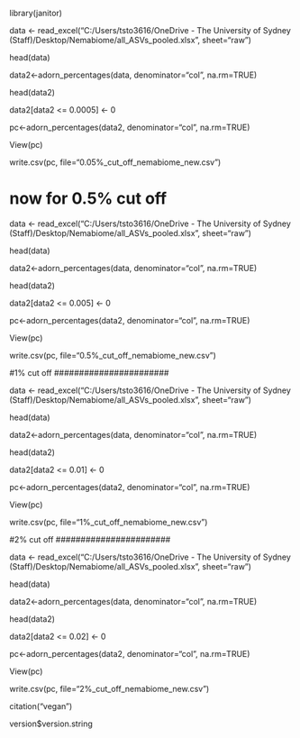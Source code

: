 library(janitor)

data <- read_excel("C:/Users/tsto3616/OneDrive - The University of Sydney (Staff)/Desktop/Nemabiome/all_ASVs_pooled.xlsx", sheet="raw")

head(data)

data2<-adorn_percentages(data, denominator="col", na.rm=TRUE)

head(data2)

data2[data2 <= 0.0005] <- 0

pc<-adorn_percentages(data2, denominator="col", na.rm=TRUE)

#####################################

View(pc)

write.csv(pc, file="0.05%_cut_off_nemabiome_new.csv")

#####################################
# now for 0.5% cut off
#####################################
data <- read_excel("C:/Users/tsto3616/OneDrive - The University of Sydney (Staff)/Desktop/Nemabiome/all_ASVs_pooled.xlsx", sheet="raw")

head(data)

data2<-adorn_percentages(data, denominator="col", na.rm=TRUE)

head(data2)

data2[data2 <= 0.005] <- 0

pc<-adorn_percentages(data2, denominator="col", na.rm=TRUE)

#####################################

View(pc)

write.csv(pc, file="0.5%_cut_off_nemabiome_new.csv")

#######################
#1% cut off
#######################

data <- read_excel("C:/Users/tsto3616/OneDrive - The University of Sydney (Staff)/Desktop/Nemabiome/all_ASVs_pooled.xlsx", sheet="raw")

head(data)

data2<-adorn_percentages(data, denominator="col", na.rm=TRUE)

head(data2)

data2[data2 <= 0.01] <- 0

pc<-adorn_percentages(data2, denominator="col", na.rm=TRUE)

#####################################

View(pc)

write.csv(pc, file="1%_cut_off_nemabiome_new.csv")

#######################
#2% cut off
#######################

data <- read_excel("C:/Users/tsto3616/OneDrive - The University of Sydney (Staff)/Desktop/Nemabiome/all_ASVs_pooled.xlsx", sheet="raw")

head(data)

data2<-adorn_percentages(data, denominator="col", na.rm=TRUE)

head(data2)

data2[data2 <= 0.02] <- 0

pc<-adorn_percentages(data2, denominator="col", na.rm=TRUE)

#####################################

View(pc)

write.csv(pc, file="2%_cut_off_nemabiome_new.csv")

citation("vegan")

version$version.string

